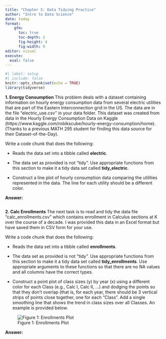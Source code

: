 ```yaml
---
title: "Chapter 5: Data Tidying Practice"
author: "Intro to Data Science"
date: today
format: 
    gfm: 
      toc: true
      toc-depth: 2
      fig-height: 4
      fig-width: 9
editor: visual
execute: 
  eval: false
---
```


```r
#| label: setup
#| include: false
knitr::opts_chunk$set(echo = TRUE)
library(tidyverse)
```

**1. Energy Consumption** This problem deals with a dataset containing information on hourly energy consumption data from several electric utilities that are part of the Eastern Interconnection grid in the US. The data are in the file "electric_use.csv" in your data folder. This dataset was created from data in the Hourly Energy Consumption Data on Kaggle (https://www.kaggle.com/robikscube/hourly-energy-consumption/home). (Thanks to a previous MATH 295 student for finding this data source for their Dataset-of-the-Day).

Write a code chunk that does the following:

-   Reads the data set into a tibble called **electric**.

-   The data set as provided is not "tidy". Use appropriate functions from this section to make it a tidy data set called **tidy_electric**.

-   Construct a line plot of hourly consumption data comparing the utilities represented in the data. The line for each utility should be a different color.

**Answer:**

```r

```

**2. Calc Enrollments** The next task is to read and tidy the data file "calc_enrollments.csv" which contains enrollment in Calculus sections at K over the course of a decade. I was provided this data in an Excel format but have saved them in CSV form for your use.

Write a code chunk that does the following:

-   Reads the data set into a tibble called **enrollments**.

-   The data set as provided is not "tidy". Use appropriate functions from this section to make it a tidy data set called **tidy_enrollments**. Use appropriate arguments to these functions so that there are no NA values and all columns have the correct types.

-   Construct a point plot of class sizes (y) by year (x) using a different color for each Class (e.g., Calc I, Calc II, ...) and dodging the points so that they don't overlap (that is, for each year, there should be 3 vertical strips of points close together, one for each "Class". Add a single smoothing line that shows the trend in class sizes over all Classes. An example is provided below.

![Figure 1: Enrollments Plot](figures/enrollments_plot_example.png)

**Answer:**

```r

```
